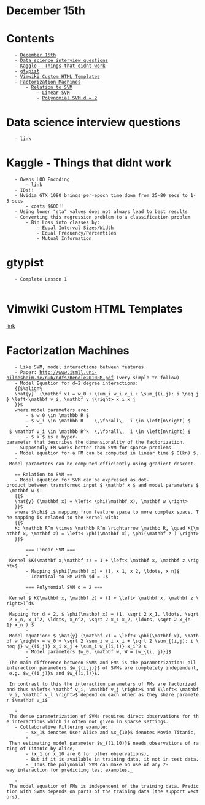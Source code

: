 = December 15th =

= Contents =
    - [[#December 15th|December 15th]]
    - [[#Data science interview questions|Data science interview questions]]
    - [[#Kaggle - Things that didnt work|Kaggle - Things that didnt work]]
    - [[#gtypist|gtypist]]
    - [[#Vimwiki Custom HTML Templates|Vimwiki Custom HTML Templates]]
    - [[#Factorization Machines|Factorization Machines]]
        - [[#Factorization Machines#Relation to SVM|Relation to SVM]]
            - [[#Factorization Machines#Relation to SVM#Linear SVM|Linear SVM]]
            - [[#Factorization Machines#Relation to SVM#Polynomial SVM d = 2|Polynomial SVM d = 2]]

= Data science interview questions =
    - [[https://www.springboard.com/blog/data-science-interview-questions/|link]]

= Kaggle - Things that didnt work =
    - Owens LOO Encoding 
        - [[https://www.kaggle.com/c/allstate-claims-severity/forums/t/25101/owen-s-loo-encoding|link]]
    - IDs!!
    - Nvidia GTX 1080 brings per-epoch time down from 25-80 secs to 1-5 secs
        - costs $600!!
    - Using lower "eta" values does not always lead to best results
    - Converting this regression problem to a classification problem
        - Bin Loss into classes by:
            - Equal Interval Sizes/Width
            - Equal Frequency/Percentiles
            - Mutual Information

= gtypist =
    - Complete Lesson 1
    
= Vimwiki Custom HTML Templates =
[[http://www.rosipov.com/blog/custom-templates-in-vimwiki/|link]]


= Factorization Machines =
    - Like SVM, model interactions between features.
    - Paper: [[http://www.ismll.uni-hildesheim.de/pub/pdfs/Rendle2010FM.pdf]] (very simple to follow)
    - Model Equation for d=2 degree interactions:
    {{$%align%
    \hat{y}  (\mathbf x) = w_0 + \sum_i w_i x_i + \sum_{(i,j): i \neq j} \left<\mathbf v_i, \mathbf v_j\right> x_i x_j
    }}$
    where model parameters are:
        - $ w_0 \in \mathbb R $
        - $ w_i \in \mathbb R    \,\forall\,  i \in \left[n\right] $
        - $ \mathbf v_i \in \mathbb R^k  \,\forall\,  i \in \left[n\right] $
        - $ k $ is a hyper-parameter that describes the dimensionality of the factorization.
    - Supposedly FM works better than SVM for sparse problems 
    - Model equation for a FM can be computed in linear time $ O(kn) $.
    - Model parameters can be computed efficiently using gradient descent.
    
    == Relation to SVM ==
    - Model equation for SVM can be expressed as dot-product between transformed input $ \mathbf x $ and model parameters $ \mathbf w $:
    {{$
    \hat{y} (\mathbf x) = \left< \phi(\mathbf x), \mathbf w \right>
    }}$
    where $\phi$ is mapping from feature space to more complex space. The mapping is related to the kernel with:
    {{$
    K: \mathbb R^n \times \mathbb R^n \rightarrow \mathbb R, \quad K(\mathbf x, \mathbf z) = \left< \phi(\mathbf x), \phi(\mathbf z ) \right>
    }}$
        
        === Linear SVM ===
        - Kernel $K(\mathbf x,\mathbf z) = 1 + \left< \mathbf x, \mathbf z \right>$
        - Mapping $\phi(\mathbf x) = (1, x_1, x_2, \ldots, x_n)$
        - Identical to FM with $d = 1$
        
        === Polynomial SVM d = 2 ===
        - Kernel $ K(\mathbf x, \mathbf z) = (1 + \left< \mathbf x, \mathbf z \right>)^d$
        - Mapping for d = 2, $ \phi(\mathbf x) = (1, \sqrt 2 x_1, \ldots, \sqrt 2 x_n, x_1^2, \ldots, x_n^2, \sqrt 2 x_1 x_2, \ldots, \sqrt 2 x_{n-1} x_n ) $
        - Model equation: $ \hat{y} (\mathbf x) = \left< \phi(\mathbf x), \mathbf w \right> = w_0 + \sqrt 2 \sum_i w_i x_i + \sqrt 2 \sum_{(i,j): i \neq j} w_{(i,j)} x_i x_j + \sum_i w_{(i,i)} x_i^2 $
        - Model parameters $w_0, \mathbf w, W = [w_{(i, j)}]$
        - The main difference between SVMs and FMs is the parametrization: all interaction parameters $w_{(i,j)}$ of SVMs are completely independent, e.g. $w_{(i,j)}$ and $w_{(i,l)}$.
        - In contrast to this the interaction parameters of FMs are factorized and thus $\left< \mathbf v_i, \mathbf v_j \right>$ and $\left< \mathbf v_i, \mathbf v_l \right>$ depend on each other as they share parameter $\mathbf v_i$

    - The dense parametrization of SVMs requires direct observations for the interactions which is often not given in sparse settings.
    - Collaborative Filtering example:
        - $x_1$ denotes User Alice and $x_{10}$ denotes Movie Titanic,
        - Then estimating model parameter $w_{(1,10)}$ needs observations of rating of Titanic by Alice,
        - (x_1 or x_10 are 0 for other observations),
        - But if it is available in training data, it not in test data.
        - _Thus the polynomial SVM can make no use of any 2-way interaction for predicting test examples._

    - The model equation of FMs is independent of the training data. Prediction with SVMs depends on parts of the training data (the support vectors).
